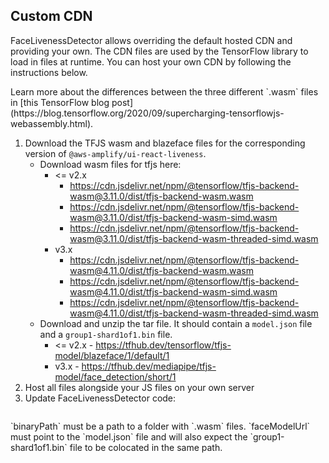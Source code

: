 
## Custom CDN

FaceLivenessDetector allows overriding the default hosted CDN and providing your own. The CDN files are used by the TensorFlow library to load in files at runtime. You can host your own CDN by following the instructions below.

<Alert role="none" variation="info">
Learn more about the differences between the three different `.wasm`  files in [this TensorFlow blog post](https://blog.tensorflow.org/2020/09/supercharging-tensorflowjs-webassembly.html).
</Alert>

1. Download the TFJS wasm and blazeface files for the corresponding version of `@aws-amplify/ui-react-liveness`.
    - Download wasm files for tfjs here:
        - \<= v2.x
            - https://cdn.jsdelivr.net/npm/@tensorflow/tfjs-backend-wasm@3.11.0/dist/tfjs-backend-wasm.wasm
            - https://cdn.jsdelivr.net/npm/@tensorflow/tfjs-backend-wasm@3.11.0/dist/tfjs-backend-wasm-simd.wasm
            - https://cdn.jsdelivr.net/npm/@tensorflow/tfjs-backend-wasm@3.11.0/dist/tfjs-backend-wasm-threaded-simd.wasm
        - v3.x
            - https://cdn.jsdelivr.net/npm/@tensorflow/tfjs-backend-wasm@4.11.0/dist/tfjs-backend-wasm.wasm
            - https://cdn.jsdelivr.net/npm/@tensorflow/tfjs-backend-wasm@4.11.0/dist/tfjs-backend-wasm-simd.wasm
            - https://cdn.jsdelivr.net/npm/@tensorflow/tfjs-backend-wasm@4.11.0/dist/tfjs-backend-wasm-threaded-simd.wasm
    - Download and unzip the tar file. It should contain a `model.json` file and a `group1-shard1of1.bin` file.
        - \<= v2.x - https://tfhub.dev/tensorflow/tfjs-model/blazeface/1/default/1
        - v3.x - https://tfhub.dev/mediapipe/tfjs-model/face_detection/short/1
1. Host all files alongside your JS files on your own server
1. Update FaceLivenessDetector code:

```tsx file=./CustomizationCdn.tsx
```

<Alert role="none" variation="warning">
`binaryPath` must be a path to a folder with `.wasm` files. `faceModelUrl` must point to the `model.json` file and will also expect the `group1-shard1of1.bin` file to be colocated in the same path.
</Alert>
